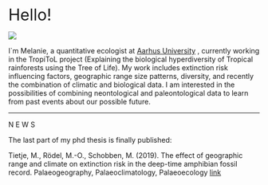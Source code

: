 


<div class="wrapper"></div>

<br>

<!-- <div style="background-color:lightgrey"> -->
<!--   <font size="5"> -->
<!--   <font color="red"> -->
<!--   NEWS : -->
<!--   </font> -->
<!--   Our paper on [Diversity partitioning in the Phanerozoic](https://www.pnas.org/content/early/2018/12/13/1814487116) in PNAS -->
<!--   </font> -->
<!-- </div> -->


 <font size="6">Hello!</font> 

<div style="width:200px; height=1700px">
![](portrait.jpg) 
</div>

I`m Melanie, a quantitative ecologist at [Aarhus University](https://pure.au.dk/portal/en/persons/melanie-tietje(6abaa223-a82b-4577-acce-f2ead58ba86b).html) , currently working in the TropiToL project (Explaining the biological hyperdiversity of Tropical rainforests using the Tree of Life). 
My work includes extinction risk influencing factors, geographic range size patterns, diversity, and recently the combination of climatic and biological data. I am interested in the possibilities of combining neontological and paleontological data to learn from past events about our possible future.

  


------

N E W S

The last part of my phd thesis is finally published:

Tietje, M., Rödel, M.-O., Schobben, M. (2019). The effect of geographic range and climate on extinction risk in the deep-time amphibian fossil record. Palaeogeography, Palaeoclimatology, Palaeoecology [link](https://doi.org/10.1016/j.palaeo.2019.109414)

